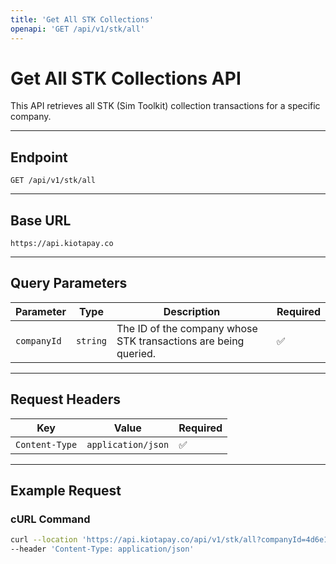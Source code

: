 ```yaml
---
title: 'Get All STK Collections'
openapi: 'GET /api/v1/stk/all'
---
```


# Get All STK Collections API

This API retrieves all STK (Sim Toolkit) collection transactions for a specific company.

---

## **Endpoint**

`GET /api/v1/stk/all`

---

## **Base URL**

`https://api.kiotapay.co`

---

## **Query Parameters**

| Parameter    | Type     | Description                                        | Required |
|--------------|----------|----------------------------------------------------|----------|
| `companyId`  | `string` | The ID of the company whose STK transactions are being queried. | ✅       |

---

## **Request Headers**

| Key            | Value              | Required |
|-----------------|--------------------|----------|
| `Content-Type` | `application/json` | ✅       |

---

## **Example Request**

### **cURL Command**

```bash
curl --location 'https://api.kiotapay.co/api/v1/stk/all?companyId=4d6e1ea9-5ab8-496a-978f-7e9b2bce80c4' \
--header 'Content-Type: application/json'
